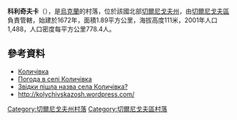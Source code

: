 {{coord|51|24|49|N|31|18|15|E|scale:100000|display=title}}

'''科利奇夫卡'''（{{lang-uk|Количівка}}），是[[烏克蘭|烏克蘭]]的村落，位於該國北部[[切爾尼戈夫州|切爾尼戈夫州]]，由[[切爾尼戈夫區|切爾尼戈夫區]]負責管轄，始建於1672年，面積1.89平方公里，海拔高度111米，2001年人口1,488，人口密度每平方公里778.4人。

==參考資料==
*[http://w1.c1.rada.gov.ua/pls/z7502/A005?rdat1=15.03.2014&rf7571=41399 Количівка]
* [http://weather.in.ua/ua/chernigovskaja/11064 Погода в селі Количівка] {{Wayback|url=http://weather.in.ua/ua/chernigovskaja/11064 |date=20111220094049 }}
* [http://tour-cn.com.ua/publ/chernigivskij_rajon/zvidki_pishla_nazva_sela_kolichivka/106-1-0-708 Звідки пішла назва села Количівка?]{{Dead link|date=2018年6月 |bot=InternetArchiveBot |fix-attempted=no }}
* http://kolychivskazosh.wordpress.com/ {{Wayback|url=http://kolychivskazosh.wordpress.com/ |date=20200421033921 }}

[[Category:切爾尼戈夫州村落|Category:切爾尼戈夫州村落]]
[[Category:切爾尼戈夫區村落|Category:切爾尼戈夫區村落]]


{{Chernihiv-geo-stub}}